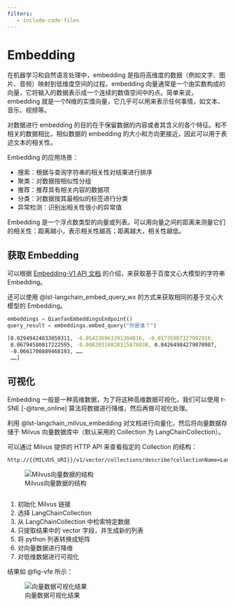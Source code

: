 ```yaml
---
filters:
   - include-code-files
---
```


# Embedding {#sec-embedding_intro}

在机器学习和自然语言处理中，embedding 是指将高维度的数据（例如文字、图片、音频）映射到低维度空间的过程。embedding 向量通常是一个由实数构成的向量，它将输入的数据表示成一个连续的数值空间中的点。简单来说，embedding 就是一个N维的实值向量，它几乎可以用来表示任何事情，如文本、音乐、视频等。

对数据进行 embedding 的目的在于保留数据的内容或者其含义的各个特征。和不相关的数据相比，相似数据的 embedding 的大小和方向更接近，因此可以用于表述文本的相关性。

Embedding 的应用场景：

* 搜索：根据与查询字符串的相关性对结果进行排序
* 聚类：对数据按相似性分组
* 推荐：推荐具有相关内容的数据项
* 分类：对数据按其最相似的标签进行分类
* 异常检测：识别出相关性很小的异常值

Embedding 是一个浮点数类型的向量或列表。可以用向量之间的距离来测量它们的相关性：距离越小，表示相关性越高；距离越大，相关性越低。

## 获取 Embedding
可以根据 [Embedding-V1 API 文档](https://cloud.baidu.com/doc/WENXINWORKSHOP/s/alj562vvu) 的介绍，来获取基于百度文心大模型的字符串 Embedding。

还可以使用 @lst-langchain_embed_query_wx 的方式来获取相同的基于文心大模型的 Embedding。

```python
embeddings = QianfanEmbeddingsEndpoint()
query_result = embeddings.embed_query("你是谁？")
```

```bash
[0.02949424833059311, -0.054236963391304016, -0.01735987327992916, 
 0.06794580817222595, -0.00020318820315878838, 0.04264984279870987, 
 -0.0661700889468193, ……
 ……]
```

## 可视化
Embedding 一般是一种高维数据，为了将这种高维数据可视化，我们可以使用 t-SNE [-@tsne_online] 算法将数据进行降维，然后再做可视化处理。

利用 @lst-langchain_milvus_embedding 对文档进行向量化，然后将向量数据存储于 Milvus 向量数据库中（默认采用的 Collection 为 LangChainCollection）。

可以通过 Milvus 提供的 HTTP API 来查看指定的 Collection 的结构：

```bash
http://{{MILVUS_URI}}/v1/vector/collections/describe?collectionName=LangChainCollection
```

![Milvus向量数据的结构](./images/lc_milvus_coll_demo.jpg){#fig-lc_milvus_coll_demo}

```{#lst-embedding_visualization .python include="./code/test_embedding_visualization.py" code-line-numbers="true" lst-cap="向量数据可视化"}
```

1. 初始化 Milvus 链接
2. 选择 LangChainCollection
3. 从 LangChainCollection 中检索特定数据
4. 只提取结果中的 vector 字段，并生成新的列表
5. 将 python 列表转换成矩阵
6. 对向量数据进行降维
7. 对低维数据进行可视化

结果如 @fig-vfe 所示：

![向量数据可视化结果](./images/vfe.png){#fig-vfe}
